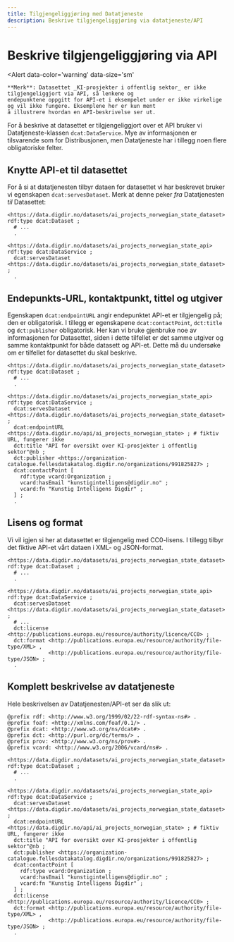 ```yaml
---
title: Tilgjengeliggjøring med Datatjeneste
description: Beskrive tilgjengeliggjøring via datatjeneste/API
---
```


# Beskrive tilgjengeliggjøring via API

<Alert
    data-color='warning'
    data-size='sm'
>
    **Merk**: Datasettet _KI-prosjekter i offentlig sektor_ er ikke tilgjengeliggjort via API, så lenkene og
    endepunktene oppgitt for API-et i eksempelet under er ikke virkelige og vil ikke fungere. Eksemplene her er kun ment
    å illustrere hvordan en API-beskrivelse ser ut.
</Alert>

For å beskrive at datasettet er tilgjengeliggjort over et API bruker vi Datatjeneste-klassen `dcat:DataService`.
Mye av informasjonen er tilsvarende som for Distribusjonen, men Datatjeneste har i tillegg noen flere obligatoriske felter.

## Knytte API-et til datasettet

For å si at datatjenesten tilbyr dataen for datasettet vi har beskrevet bruker vi egenskapen `dcat:servesDataset`. Merk at denne peker _fra_ Datatjenesten _til_ Datasettet:

```turtle
<https://data.digdir.no/datasets/ai_projects_norwegian_state_dataset> rdf:type dcat:Dataset ;
  # ...
  .

<https://data.digdir.no/datasets/ai_projects_norwegian_state_api> rdf:type dcat:DataService ;
  dcat:servesDataset <https://data.digdir.no/datasets/ai_projects_norwegian_state_dataset> ;
  .
```

## Endepunkts-URL, kontaktpunkt, tittel og utgiver

Egenskapen `dcat:endpointURL` angir endepunktet API-et er tilgjengelig på; den er obligatorisk. I tillegg er egenskapene `dcat:contactPoint`, `dct:title` og `dct:publisher` obligatorisk.
Her kan vi bruke gjenbruke noe av informasjonen for Datasettet, siden i dette tilfellet er det samme utgiver og samme kontaktpunkt for både datasett og API-et.
Dette må du undersøke om er tilfellet for datasettet du skal beskrive.

```turtle
<https://data.digdir.no/datasets/ai_projects_norwegian_state_dataset> rdf:type dcat:Dataset ;
  # ...
  .

<https://data.digdir.no/datasets/ai_projects_norwegian_state_api> rdf:type dcat:DataService ;
  dcat:servesDataset <https://data.digdir.no/datasets/ai_projects_norwegian_state_dataset> ;
  dcat:endpointURL <https://data.digdir.no/api/ai_projects_norwegian_state> ; # fiktiv URL, fungerer ikke
  dct:title "API for oversikt over KI-prosjekter i offentlig sektor"@nb ;
  dct:publisher <https://organization-catalogue.fellesdatakatalog.digdir.no/organizations/991825827> ;
  dcat:contactPoint [
    rdf:type vcard:Organization ;
    vcard:hasEmail "kunstigintelligens@digdir.no" ;
    vcard:fn "Kunstig Intelligens Digdir" ;
  ] ;
  .
```

## Lisens og format

Vi vil igjen si her at datasettet er tilgjengelig med CC0-lisens. I tillegg tilbyr det fiktive API-et vårt dataen i XML- og JSON-format.

```turtle
<https://data.digdir.no/datasets/ai_projects_norwegian_state_dataset> rdf:type dcat:Dataset ;
  # ...
  .

<https://data.digdir.no/datasets/ai_projects_norwegian_state_api> rdf:type dcat:DataService ;
  dcat:servesDataset <https://data.digdir.no/datasets/ai_projects_norwegian_state_dataset> ;
  # ...
  dct:license <http://publications.europa.eu/resource/authority/licence/CC0> ;
  dct:format <http://publications.europa.eu/resource/authority/file-type/XML> ,
             <http://publications.europa.eu/resource/authority/file-type/JSON> ;
  .
```

## Komplett beskrivelse av datatjeneste

Hele beskrivelsen av Datatjenesten/API-et ser da slik ut:

```turtle
@prefix rdf: <http://www.w3.org/1999/02/22-rdf-syntax-ns#> .
@prefix foaf: <http://xmlns.com/foaf/0.1/> .
@prefix dcat: <http://www.w3.org/ns/dcat#> .
@prefix dct: <http://purl.org/dc/terms/> .
@prefix prov: <http://www.w3.org/ns/prov#> .
@prefix vcard: <http://www.w3.org/2006/vcard/ns#> .

<https://data.digdir.no/datasets/ai_projects_norwegian_state_dataset> rdf:type dcat:Dataset ;
  # ...
  .

<https://data.digdir.no/datasets/ai_projects_norwegian_state_api> rdf:type dcat:DataService ;
  dcat:servesDataset <https://data.digdir.no/datasets/ai_projects_norwegian_state_dataset> ;
  dcat:endpointURL <https://data.digdir.no/api/ai_projects_norwegian_state> ; # fiktiv URL, fungerer ikke
  dct:title "API for oversikt over KI-prosjekter i offentlig sektor"@nb ;
  dct:publisher <https://organization-catalogue.fellesdatakatalog.digdir.no/organizations/991825827> ;
  dcat:contactPoint [
    rdf:type vcard:Organization ;
    vcard:hasEmail "kunstigintelligens@digdir.no" ;
    vcard:fn "Kunstig Intelligens Digdir" ;
  ] ;
  dct:license <http://publications.europa.eu/resource/authority/licence/CC0> ;
  dct:format <http://publications.europa.eu/resource/authority/file-type/XML> ,
             <http://publications.europa.eu/resource/authority/file-type/JSON> ;
  .
```
